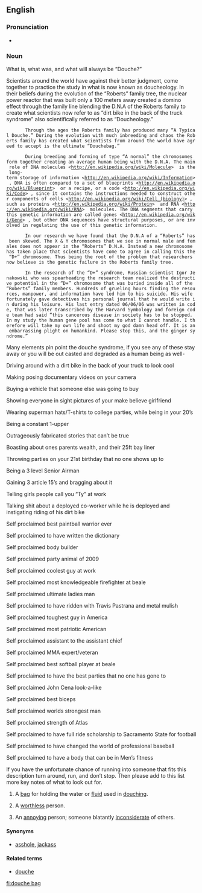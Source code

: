 ==English==

===Pronunciation===
* {{a|UK|US}} {{IPA|/ˈduːʃ ˌbæg/}}

===Noun===
{{en-noun|sg=[[douche]] [[bag]]}}
What is, what was, and what will always be “Douche?”

Scientists around the world have against their better judgment, come together to practice the study in what is now known as doucheology.  In their beliefs during the evolution of the “Roberts” family tree, the nuclear power reactor that was built only a 100 meters away created a domino effect through the family line blending the D.N.A of the Roberts family to create what scientists now refer to as “dirt bike in the back of the truck syndrome” also scientifically referred to as “Doucheology.”  

        Through the ages the Roberts family has produced many “A Typical Douche.” During the evolution with much inbreeding and chaos the Roberts family has created what scientists from around the world have agreed to accept is the ultimate “Douchebag.” 

        During breeding and forming of type “A normal” the chromosomes form together creating an average human being with the D.N.A. The main role of DNA molecules <http://en.wikipedia.org/wiki/Molecule>  is the long-term storage of information <http://en.wikipedia.org/wiki/Information> . DNA is often compared to a set of blueprints <http://en.wikipedia.org/wiki/Blueprint>  or a recipe, or a code <http://en.wikipedia.org/wiki/Code> , since it contains the instructions needed to construct other components of cells <http://en.wikipedia.org/wiki/Cell_(biology)> , such as proteins <http://en.wikipedia.org/wiki/Protein>  and RNA <http://en.wikipedia.org/wiki/RNA>  molecules. The DNA segments that carry this genetic information are called genes <http://en.wikipedia.org/wiki/Gene> , but other DNA sequences have structural purposes, or are involved in regulating the use of this genetic information. 

        In our research we have found that the D.N.A of a “Roberts” has been skewed. The X & Y chromosomes that we see in normal male and females does not appear in the “Roberts” D.N.A. Instead a new chromosome has taken place that scientists have come to agree in calling this the “D+” chromosome. Thus being the root of the problem that researchers now believe is the genetic failure in the Roberts family tree. 

        In the research of the “D+” syndrome, Russian scientist Igor Jenakowski who was spearheading the research team realized the destructive potential in the “D+” chromosome that was buried inside all of the “Roberts” family members. Hundreds of grueling hours finding the resources, manpower, and information have led him to his suicide. His wife fortunately gave detectives his personal journal that he would write in during his leisure. His last entry dated 06/06/06 was written in code, that was later transcribed by the Harvard Symbology and foreign code team had said “this cancerous disease in society has to be stopped. In my study the human gene pool has come to what I cannot handle. I therefore will take my own life and shoot my god damn head off. It is an embarrassing plight on humankind. Please stop this, and the ginger syndrome.”

Many elements pin point the douche syndrome, if you see any of these stay away or you will be out casted and degraded as a human being as well-

Driving around with a dirt bike in the back of your truck to look cool

Making posing documentary videos on your camera

Buying a vehicle that someone else was going to buy

Showing everyone in sight pictures of your make believe girlfriend

Wearing superman hats/T-shirts to college parties, while being in your 20’s

Being a constant 1-upper

Outrageously fabricated stories that can’t be true

Boasting about ones parents wealth, and their 25ft bay liner

Throwing parties on your 21st birthday that no one shows up to

Being a 3 level Senior Airman

Gaining 3 article 15’s and bragging about it 

Telling girls people call you “Ty” at work

Talking shit about a deployed co-worker while he is deployed and instigating riding of his dirt bike 

Self proclaimed best paintball warrior ever

Self proclaimed to have written the dictionary

Self proclaimed body builder

Self proclaimed party animal of 2009

Self proclaimed coolest guy at work

Self proclaimed most knowledgeable firefighter at beale

Self proclaimed ultimate ladies man

Self proclaimed to have ridden with Travis Pastrana and metal mulish

Self proclaimed toughest guy in America

Self proclaimed most patriotic American

Self proclaimed assistant to the assistant chief

Self proclaimed MMA expert/veteran

Self proclaimed best softball player at beale

Self proclaimed to have the best parties that no one has gone to

Self proclaimed John Cena look-a-like

Self proclaimed best biceps

Self proclaimed worlds strongest man

Self proclaimed strength of Atlas

Self proclaimed to have full ride scholarship to Sacramento State for football

Self proclaimed to have changed the world of professional baseball

Self proclaimed to have a body that can be in Men’s fitness

If you have the unfortunate chance of running into someone that fits this description turn around, run, and don’t stop. Then please add to this list more key notes of what to look out for.


# A [[bag]] for holding the water or [[fluid]] used in [[douching]].
# {{idiom|vulgar|pejorative}} A [[worthless]] person.
# {{idiom|vulgar|pejorative}} An [[annoy]]ing person; someone blatantly [[inconsiderate]] of others.

====Synonyms====
* {{sense|annoying, inconsiderate person}} [[asshole]], [[jackass]]

====Related terms====
* [[douche]]

[[fi:douche bag]]